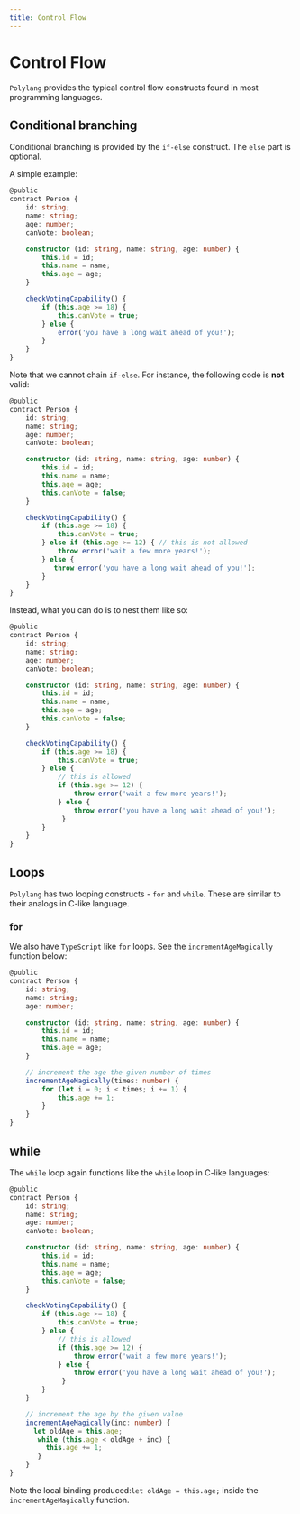 ```yaml
---
title: Control Flow
---
```


# Control Flow

`Polylang` provides the typical control flow constructs found in most programming languages. 

## Conditional branching

Conditional branching is provided by the `if-else` construct. The `else` part is optional.

A simple example:

```typescript
@public
contract Person {
    id: string;
    name: string;
    age: number;
    canVote: boolean;

    constructor (id: string, name: string, age: number) {
        this.id = id;
        this.name = name;
        this.age = age;
    }

    checkVotingCapability() {
        if (this.age >= 18) {
            this.canVote = true;
        } else {
            error('you have a long wait ahead of you!');
        }
    }
}
```

Note that we cannot chain `if-else`. For instance, the following code is **not** valid:

```typescript
@public
contract Person {
    id: string;
    name: string;
    age: number;
    canVote: boolean;

    constructor (id: string, name: string, age: number) {
        this.id = id;
        this.name = name;
        this.age = age;
        this.canVote = false;
    }

    checkVotingCapability() {
        if (this.age >= 18) {
            this.canVote = true;
        } else if (this.age >= 12) { // this is not allowed
            throw error('wait a few more years!');
        } else {
           throw error('you have a long wait ahead of you!');
        }
    }
} 
```

Instead, what you can do is to nest them like so:


```typescript
@public
contract Person {
    id: string;
    name: string;
    age: number;
    canVote: boolean;

    constructor (id: string, name: string, age: number) {
        this.id = id;
        this.name = name;
        this.age = age;
        this.canVote = false;
    }

    checkVotingCapability() {
        if (this.age >= 18) {
            this.canVote = true;
        } else {
            // this is allowed
            if (this.age >= 12) { 
                throw error('wait a few more years!');
            } else {
                throw error('you have a long wait ahead of you!');
             }
        }
    }
} 
```


## Loops

`Polylang` has two looping constructs - `for` and `while`. These are similar to their analogs in C-like language.

### for

We also have `TypeScript` like `for` loops. See the `incrementAgeMagically` function below:

```typescript
@public
contract Person {
    id: string;
    name: string;
    age: number;

    constructor (id: string, name: string, age: number) {
        this.id = id;
        this.name = name;
        this.age = age;
    }

    // increment the age the given number of times
    incrementAgeMagically(times: number) {
        for (let i = 0; i < times; i += 1) {
            this.age += 1;
        }
    }
} 
```

## while

The `while` loop again functions like the `while` loop in C-like languages:

```typescript
@public
contract Person {
    id: string;
    name: string;
    age: number;
    canVote: boolean;

    constructor (id: string, name: string, age: number) {
        this.id = id;
        this.name = name;
        this.age = age;
        this.canVote = false;
    }

    checkVotingCapability() {
        if (this.age >= 18) {
            this.canVote = true;
        } else {
            // this is allowed
            if (this.age >= 12) { 
                throw error('wait a few more years!');
            } else {
                throw error('you have a long wait ahead of you!');
             }
        }
    }

    // increment the age by the given value
    incrementAgeMagically(inc: number) {
      let oldAge = this.age;
       while (this.age < oldAge + inc) {
         this.age += 1;
       }  
    }
}
```
Note the local binding produced:`let oldAge = this.age;` inside the `incrementAgeMagically` function.